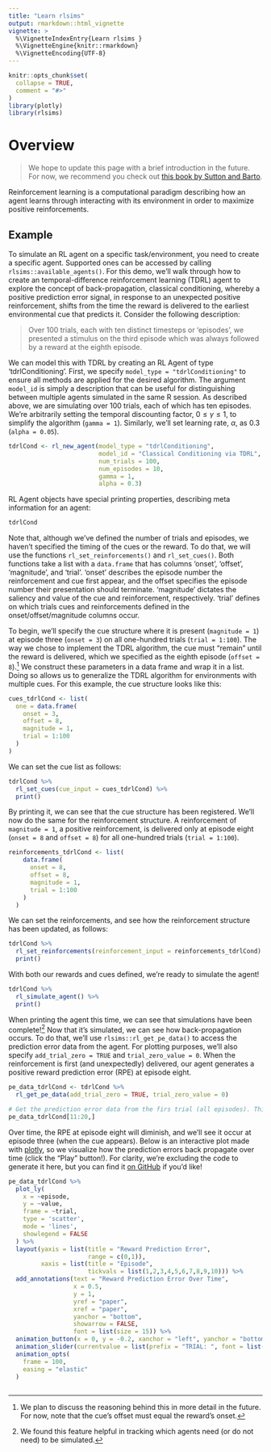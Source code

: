 ```yaml
---
title: "Learn rlsims"
output: rmarkdown::html_vignette
vignette: >
  %\VignetteIndexEntry{Learn rlsims }
  %\VignetteEngine{knitr::rmarkdown}
  %\VignetteEncoding{UTF-8}
---
```


```r
knitr::opts_chunk$set(
  collapse = TRUE,
  comment = "#>"
)
library(plotly)
library(rlsims)
```

# Overview

> We hope to update this page with a brief introduction in the future. For now, we recommend you check out [this book by Sutton and Barto](http://incompleteideas.net/book/bookdraft2017nov5.pdf). 

Reinforcement learning is a computational paradigm describing how an agent learns through interacting with its environment in order to maximize positive reinforcements. 

## Example

To simulate an RL agent on a specific task/environment, you need to create a specific agent. Supported ones can be accessed by calling `rlsims::available_agents()`. For this demo, we'll walk through how to create an temporal-difference reinforcement learning (TDRL) agent to explore the concept of back-propagation, classical conditioning, whereby a positive prediction error signal, in response to an unexpected positive reinforcement, shifts from the time the reward is delivered to the earliest environmental cue that predicts it. Consider the following description:

> Over 100 trials, each with ten distinct timesteps or 'episodes', we presented a stimulus on the third episode which was always followed by a reward at the eighth episode.

We can model this with TDRL by creating an RL Agent of type 'tdrlConditioning'. First, we specify `model_type = "tdrlConditioning"` to ensure all methods are applied for the desired algorithm. The argument `model_id` is simply a description that can be useful for distinguishing between multiple agents simulated in the same R session. As described above, we are simulating over 100 trials, each of which has ten episodes. We're arbitrarily setting the temporal discounting factor, $0 \leq \gamma \leq 1$, to simplify the algorithm (`gamma = 1`). Similarly, we'll set learning rate, $\alpha$, as 0.3 (`alpha = 0.05`).
 
```r

tdrlCond <- rl_new_agent(model_type = "tdrlConditioning",
                         model_id = "Classical Conditioning via TDRL",
                         num_trials = 100, 
                         num_episodes = 10, 
                         gamma = 1, 
                         alpha = 0.3)
```

RL Agent objects have special printing properties, describing meta information for an agent:

```r
tdrlCond
```

Note that, although we've defined the number of trials and episodes, we haven't specified the timing of the cues or the reward. To do that, we will use the functions `rl_set_reinforcements()` and `rl_set_cues()`. Both functions take a list with a `data.frame` that has columns 'onset', 'offset', 'magnitude', and 'trial'. 'onset' describes the episode number the reinforcement and cue first appear, and the offset specifies the episode number their presentation should terminate. 'magnitude' dictates the saliency and value of the cue and reinforcement, respectively. 'trial' defines on which trials cues and reinforcements defined in the onset/offset/magnitude columns occur.

To begin, we'll specify the cue structure where it is present (`magnitude = 1`) at episode three (`onset = 3`) on all one-hundred trials (`trial = 1:100`). The way we chose to implement the TDRL algorithm, the cue must "remain" until the reward is delivered, which we specified as the eighth episode (`offset = 8`).[^1] We construct these parameters in a data frame and wrap it in a list. Doing so allows us to generalize the TDRL algorithm for environments with multiple cues. For this example, the cue structure looks like this:

[^1]: We plan to discuss the reasoning behind this in more detail in the future. For now, note that the cue's offset must equal the reward's onset.

```r

cues_tdrlCond <- list(
  one = data.frame(
    onset = 3,
    offset = 8,
    magnitude = 1,
    trial = 1:100
  )
)

```

We can set the cue list as follows:

```r
tdrlCond %>%
  rl_set_cues(cue_input = cues_tdrlCond) %>%
  print()
```

By printing it, we can see that the cue structure has been registered. We'll now do the same for the reinforcement structure. A reinforcement of `magnitude = 1`, a positive reinforcement, is delivered only at episode eight (`onset = 8` and `offset = 8`) for all one-hundred trials (`trial = 1:100`).

```r

reinforcements_tdrlCond <- list(
    data.frame(
      onset = 8,
      offset = 8,
      magnitude = 1,
      trial = 1:100
    )
  )

```

We can set the reinforcements, and see how the reinforcement structure has been updated, as follows:

```r
tdrlCond %>%
  rl_set_reinforcements(reinforcement_input = reinforcements_tdrlCond) %>%
  print()
```

With both our rewards and cues defined, we're ready to simulate the agent!

```r
tdrlCond %>%
  rl_simulate_agent() %>%
  print()
```

When printing the agent this time, we can see that simulations have been complete![^2] Now that it's simulated, we can see how back-propagation occurs. To do that, we'll use `rlsims::rl_get_pe_data()` to access the prediction error data from the agent. For plotting purposes, we'll also specify `add_trial_zero = TRUE` and `trial_zero_value = 0`. When the reinforcement is first (and unexpectedly) delivered, our agent generates a positive reward prediction error (RPE) at episode eight.

[^2]: We found this feature helpful in tracking which agents need (or do not need) to be simulated. 

```r

pe_data_tdrlCond <- tdrlCond %>%
  rl_get_pe_data(add_trial_zero = TRUE, trial_zero_value = 0)

# Get the prediction error data from the firs trial (all episodes). This corresponds to rows 11:20, since we added a 'zero' trial for plotting.
pe_data_tdrlCond[11:20,]

```

Over time, the RPE at episode eight will diminish, and we'll see it occur at episode three (when the cue appears). Below is an interactive plot made with [plotly](https://plotly.com/r/getting-started/), so we visualize how the prediction errors back propagate over time (click the "Play" button!). For clarity, we're excluding the code to generate it here, but you can find it [on GitHub](https://github.com/jdtrat/rlsims/blob/main/vignettes/rlsims.Rmd) if you'd like!

```r

pe_data_tdrlCond %>%
  plot_ly(
    x = ~episode,
    y = ~value,
    frame = ~trial,
    type = 'scatter',
    mode = 'lines',
    showlegend = FALSE
  ) %>%
  layout(yaxis = list(title = "Reward Prediction Error",
                      range = c(0,1)),
         xaxis = list(title = "Episode",
                      tickvals = list(1,2,3,4,5,6,7,8,9,10))) %>%
  add_annotations(text = "Reward Prediction Error Over Time", 
                  x = 0.5,
                  y = 1,
                  yref = "paper",
                  xref = "paper",
                  yanchor = "bottom",
                  showarrow = FALSE,
                  font = list(size = 15)) %>%
  animation_button(x = 0, y = -0.2, xanchor = "left", yanchor = "bottom") %>%
  animation_slider(currentvalue = list(prefix = "TRIAL: ", font = list(color = "black"))) %>%
  animation_opts(
    frame = 100, 
    easing = "elastic"
  )
  
```
